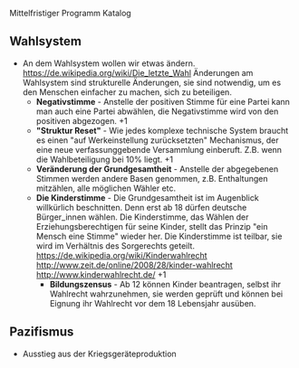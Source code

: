 Mittelfristiger Programm Katalog

== Wahlsystem ==

*An dem Wahlsystem wollen wir etwas ändern. https://de.wikipedia.org/wiki/Die_letzte_Wahl Änderungen am Wahlsystem sind strukturelle Änderungen, sie sind notwendig, um es den Menschen einfacher zu machen, sich zu beteiligen.
**'''Negativstimme''' - Anstelle der positiven Stimme für eine Partei kann man auch eine Partei abwählen, die Negativstimme wird von den positiven abgezogen. +1
**'''"Struktur Reset"''' -  Wie jedes komplexe technische System braucht es einen "auf Werkeinstellung zurücksetzten" Mechanismus, der eine neue verfassunggebende Versammlung einberuft. Z.B. wenn die Wahlbeteiligung bei 10% liegt. +1
**'''Veränderung der Grundgesamtheit''' - Anstelle der abgegebenen Stimmen werden andere Basen genommen, z.B. Enthaltungen mitzählen, alle möglichen Wähler etc.
**'''Die Kinderstimme''' - Die Grundgesamtheit ist im Augenblick willkürlich beschnitten. Denn erst ab 18 dürfen deutsche Bürger_innen wählen. Die Kinderstimme, das Wählen der Erziehungsberechtigen für seine Kinder, stellt das Prinzip "ein Mensch eine Stimme" wieder her. Die Kinderstimme ist teilbar, sie wird im Verhältnis des Sorgerechts geteilt. https://de.wikipedia.org/wiki/Kinderwahlrecht  http://www.zeit.de/online/2008/28/kinder-wahlrecht http://www.kinderwahlrecht.de/ +1
***'''Bildungszensus''' - Ab 12 können Kinder beantragen, selbst ihr Wahlrecht wahrzunehmen, sie werden geprüft und können bei Eignung ihr Wahlrecht vor dem 18 Lebensjahr ausüben.


== Pazifismus ==

*Ausstieg aus der Kriegsgeräteproduktion